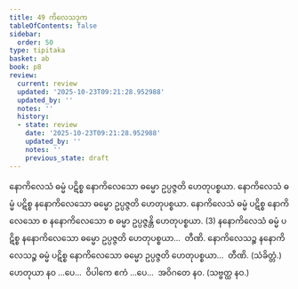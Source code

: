 ```yaml
---
title: 49 ကိလေသဒုက
tableOfContents: false
sidebar:
  order: 50
type: tipitaka
basket: ab
book: p8
review:
  current: review
  updated: '2025-10-23T09:21:28.952988'
  updated_by: ''
  notes: ''
  history:
  - state: review
    date: '2025-10-23T09:21:28.952988'
    updated_by: ''
    notes: ''
    previous_state: draft
---
```



<ReviewStatus review={frontmatter.review} showDetails={true} />

<HypothesisAnnotation frontmatter={frontmatter} />

<DynamicBreadcrumb />

<Division number="68" book="p8" e="ch" v="40" p="96">

<Paragraph number="210" book="p8">
နောကိလေသံ ဓမ္မံ ပဋိစ္စ နောကိလေသော ဓမ္မော ဥပ္ပဇ္ဇတိ ဟေတုပစ္စယာ. နောကိလေသံ ဓမ္မံ ပဋိစ္စ နနောကိလေသော ဓမ္မော ဥပ္ပဇ္ဇတိ ဟေတုပစ္စယာ. နောကိလေသံ ဓမ္မံ ပဋိစ္စ နောကိလေသော စ နနောကိလေသော စ ဓမ္မာ ဥပ္ပဇ္ဇန္တိ ဟေတုပစ္စယာ. (3)
</Paragraph>

<Paragraph number="211" book="p8">
နနောကိလေသံ ဓမ္မံ ပဋိစ္စ နနောကိလေသော ဓမ္မော ဥပ္ပဇ္ဇတိ ဟေတုပစ္စယာ…  တီဏိ.
</Paragraph>

<Paragraph number="212" book="p8">
နောကိလေသဉ္စ နနောကိလေသဉ္စ ဓမ္မံ ပဋိစ္စ နောကိလေသော ဓမ္မော ဥပ္ပဇ္ဇတိ ဟေတုပစ္စယာ…  တီဏိ. (သံခိတ္တံ.)
</Paragraph>

<Paragraph number="213" book="p8">
ဟေတုယာ နဝ …ပေ…  ဝိပါကေ ဧကံ …ပေ…  အဝိဂတေ နဝ. (သဗ္ဗတ္ထ နဝ.)
</Paragraph>
</Division>